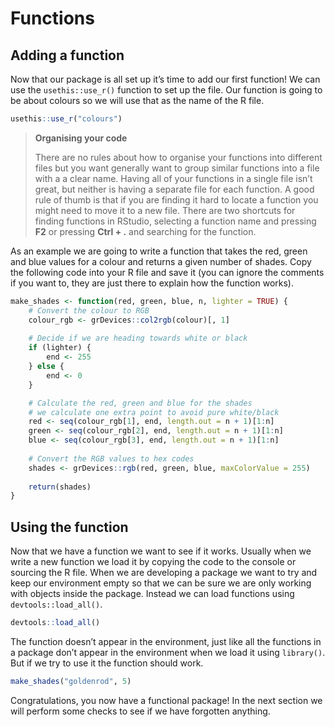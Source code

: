 # Functions

## Adding a function

Now that our package is all set up it's time to add our first function! We can
use the `usethis::use_r()` function to set up the file. Our function is going
to be about colours so we will use that as the name of the R file.

```r
usethis::use_r("colours")
```

> **Organising your code**
>
> There are no rules about how to organise your functions into different files
> but you want generally want to group similar functions into a file with a
> a clear name. Having all of your functions in a single file isn't great, but
> neither is having a separate file for each function. A good rule of thumb is
> that if you are finding it hard to locate a function you might need to move
> it to a new file. There are two shortcuts for finding functions in RStudio,
> selecting a function name and pressing **F2** or pressing **Ctrl + .** and
> searching for the function.

As an example we are going to write a function that takes the red, green and
blue values for a colour and returns a given number of shades. Copy the
following code into your R file and save it (you can ignore the comments if you
want to, they are just there to explain how the function works).

```r
make_shades <- function(red, green, blue, n, lighter = TRUE) {
    # Convert the colour to RGB
    colour_rgb <- grDevices::col2rgb(colour)[, 1]
    
    # Decide if we are heading towards white or black
    if (lighter) {
        end <- 255
    } else {
        end <- 0
    }

    # Calculate the red, green and blue for the shades
    # we calculate one extra point to avoid pure white/black
    red <- seq(colour_rgb[1], end, length.out = n + 1)[1:n]
    green <- seq(colour_rgb[2], end, length.out = n + 1)[1:n]
    blue <- seq(colour_rgb[3], end, length.out = n + 1)[1:n]
    
    # Convert the RGB values to hex codes
    shades <- grDevices::rgb(red, green, blue, maxColorValue = 255)
    
    return(shades)
}
```

## Using the function

Now that we have a function we want to see if it works. Usually when we write
a new function we load it by copying the code to the console or sourcing the
R file. When we are developing a package we want to try and keep our 
environment empty so that we can be sure we are only working with objects inside
the package. Instead we can load functions using `devtools::load_all()`.

```r
devtools::load_all()
```

The function doesn't appear in the environment, just like all the functions in
a package don't appear in the environment when we load it using `library()`.
But if we try to use it the function should work.

```r
make_shades("goldenrod", 5)
```

Congratulations, you now have a functional package! In the next section we
will perform some checks to see if we have forgotten anything.
